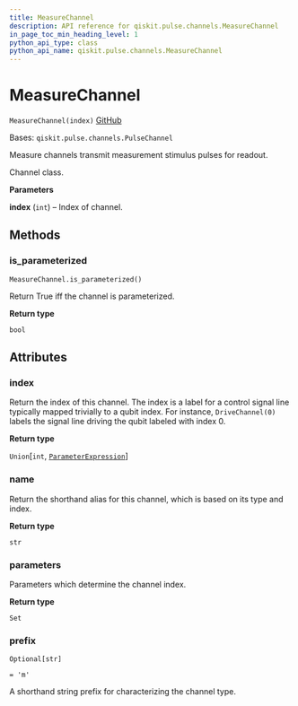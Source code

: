 ```yaml
---
title: MeasureChannel
description: API reference for qiskit.pulse.channels.MeasureChannel
in_page_toc_min_heading_level: 1
python_api_type: class
python_api_name: qiskit.pulse.channels.MeasureChannel
---
```


# MeasureChannel

<span id="qiskit.pulse.channels.MeasureChannel" />

`MeasureChannel(index)` [GitHub](https://github.com/qiskit/qiskit/tree/stable/0.21/qiskit/pulse/channels.py "view source code")

Bases: `qiskit.pulse.channels.PulseChannel`

Measure channels transmit measurement stimulus pulses for readout.

Channel class.

**Parameters**

**index** (`int`) – Index of channel.

## Methods

### is\_parameterized

<span id="qiskit.pulse.channels.MeasureChannel.is_parameterized" />

`MeasureChannel.is_parameterized()`

Return True iff the channel is parameterized.

**Return type**

`bool`

## Attributes

<span id="qiskit.pulse.channels.MeasureChannel.index" />

### index

Return the index of this channel. The index is a label for a control signal line typically mapped trivially to a qubit index. For instance, `DriveChannel(0)` labels the signal line driving the qubit labeled with index 0.

**Return type**

`Union`\[`int`, [`ParameterExpression`](qiskit.circuit.ParameterExpression "qiskit.circuit.parameterexpression.ParameterExpression")]

<span id="qiskit.pulse.channels.MeasureChannel.name" />

### name

Return the shorthand alias for this channel, which is based on its type and index.

**Return type**

`str`

<span id="qiskit.pulse.channels.MeasureChannel.parameters" />

### parameters

Parameters which determine the channel index.

**Return type**

`Set`

<span id="qiskit.pulse.channels.MeasureChannel.prefix" />

### prefix

`Optional[str]`

`= 'm'`

A shorthand string prefix for characterizing the channel type.

